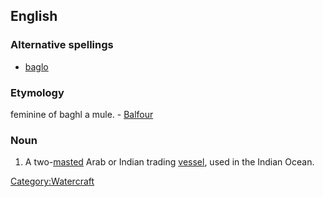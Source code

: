 ==English==

===Alternative spellings===
* [[baglo]]

===Etymology===
{{etyl|ar}} feminine of baghl a mule. -  [[Balfour]]

===Noun===
{{en-noun}}

# A two-[[mast]]ed Arab or Indian trading [[vessel]], used in the Indian Ocean.

[[Category:Watercraft]]
